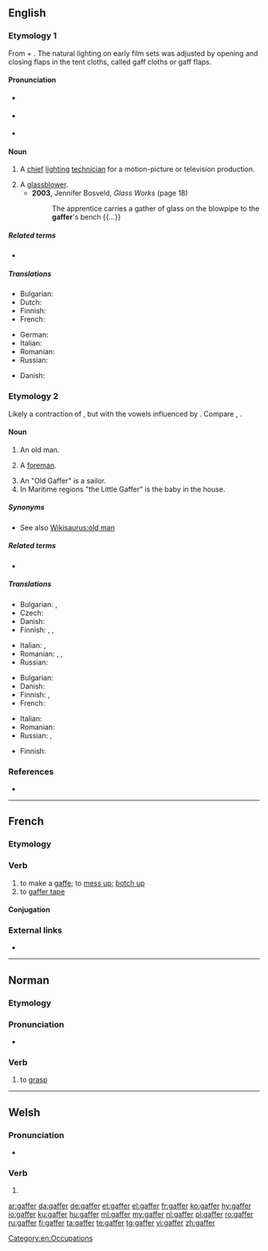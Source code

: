 {{also|Gaffer}}
==English==

===Etymology 1===
From {{etyl|enm|en}} {{m|enm|gaffe||a hook}} + {{m|en|-er}}. The natural lighting on early film sets was adjusted by opening and closing flaps in the tent cloths, called gaff cloths or gaff flaps.

====Pronunciation====
* {{a|GenAm}} {{IPA|/ɡæfɚ/|lang=en}}
* {{a|RP}} {{IPA|/ɡæfə/|lang=en}}
* {{rhymes|æfə(ɹ)|lang=en}}

====Noun====
{{en-noun}}

# {{lb|en|film}} A [[chief]] [[lighting]] [[technician]] for a motion-picture or television production.
# A [[glassblower]].
#* '''2003''', Jennifer Bosveld, ''Glass Works'' (page 18)
#*: The apprentice carries a gather of glass on the blowpipe to the '''gaffer''''s bench {{...}}

=====Related terms=====
* {{l|en|gaffer tape}}

=====Translations=====
{{trans-top|chief lighting technician}}
* Bulgarian: {{t+check|bg|осветител|m}}
* Dutch: {{t+|nl|gaffer}}
* Finnish: {{t|fi|valaistusmestari}}
* French: {{t+|fr|éclairagiste|m|f}}
{{trans-mid}}
* German: {{t|de|Oberbeleuchter|m}}
* Italian: {{t|it|responsabile luci|m}}
* Romanian: {{t|ro|maestru de lumini|m}}
* Russian: {{t|ru|гла́вный освети́тель|m}}
{{trans-bottom}}

{{trans-see|glassblower}}

{{checktrans-top}}
* Danish: {{t-check|da|lysmand}}
{{trans-mid}}
{{trans-bottom}}

===Etymology 2===
Likely a contraction of {{m|en|godfather}}, but with the vowels influenced by {{m|en|grandfather}}. Compare {{cog|fr|compère}}, {{cog|de|Gevatter}}.

====Noun====
{{en-noun}}

# {{lb|en|colloquial}} An old man.
# {{lb|en|British}} A [[foreman]].
# An "Old Gaffer" is a sailor.
# In Maritime regions "the Little Gaffer" is the baby in the house.

=====Synonyms=====
* See also [[Wikisaurus:old man]]

=====Related terms=====
* {{l|en|gammer}}

=====Translations=====
{{trans-top|old man}}
* Bulgarian: {{t|bg|старче|m}}, {{t|bg|дядка|m}}
* Czech: {{t|cs|strejc|m}}
* Danish: {{t|da|gammel mand}}
* Finnish: {{t+|fi|ukko}}, {{t+|fi|äijä}}, {{t+|fi|taata}}
{{trans-mid}}
* Italian: {{t+|it|vecchio|m}}, {{t+|it|anziano|m}}
* Romanian: {{t+|ro|moșneag|m}}, {{t+|ro|moș|m}}, {{t+|ro|bătrân|m}}
* Russian: {{t+|ru|стари́к|m}}
{{trans-bottom}}

{{trans-top|foreman}}
* Bulgarian: {{t+|bg|бригадир|m}}
* Danish: {{t|da|formand}}
* Finnish: {{t+|fi|pomo}}, {{t+|fi|kymppi}}
* French: {{t+|fr|contre-maître|m}}
{{trans-mid}}
* Italian: {{t|it|caposquadra|m}}
* Romanian: {{t+|ro|maistru|m}}
* Russian: {{t+|ru|деся́тник|m}}, {{t+|ru|бригади́р|m}}
{{trans-bottom}}

{{trans-top|sailor}}
* Finnish: {{t|fi|pikipöksy}}
{{trans-mid}}
{{trans-bottom}}

{{trans-see|baby}}


===References===
* {{R:OED Online|code=50091544|title=gaffer|date=1989}}

[[Category:en:Occupations]]

----

==French==

===Etymology===
{{suffix|gaffe|er|lang=fr}}

===Verb===
{{fr-verb}}

# to make a [[gaffe]]; to [[mess up]]; [[botch up]]
# to [[gaffer tape]]

====Conjugation====
{{fr-conj-auto}}

===External links===
* {{R:TLFi}}

----

==Norman==

===Etymology===
{{rfe|lang=nrf}}

===Pronunciation===
* {{audio|Jer-gaffer.ogg|Audio (Jersey)|lang=nrf}}

===Verb===
{{nrf-verb}}

# {{lb|nrf|Jersey}} to [[grasp]]

----

==Welsh==

===Pronunciation===
* {{IPA|/ˈɡafɛr/|lang=cy}}

===Verb===
{{head|cy|mutated verb}}

# {{soft mutation of|caffer|lang=cy}}

[[ar:gaffer]]
[[da:gaffer]]
[[de:gaffer]]
[[et:gaffer]]
[[el:gaffer]]
[[fr:gaffer]]
[[ko:gaffer]]
[[hy:gaffer]]
[[io:gaffer]]
[[ku:gaffer]]
[[hu:gaffer]]
[[ml:gaffer]]
[[my:gaffer]]
[[nl:gaffer]]
[[pl:gaffer]]
[[ro:gaffer]]
[[ru:gaffer]]
[[fi:gaffer]]
[[ta:gaffer]]
[[te:gaffer]]
[[tg:gaffer]]
[[vi:gaffer]]
[[zh:gaffer]]